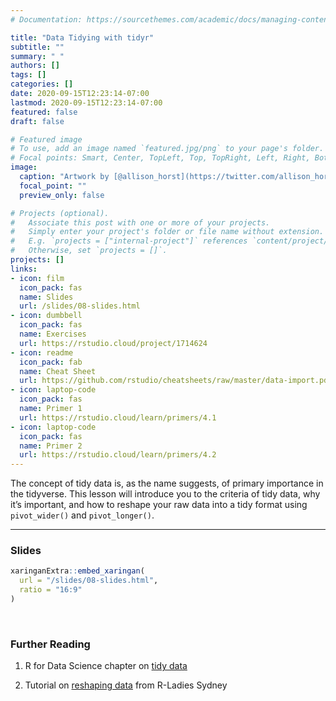 ```yaml
---
# Documentation: https://sourcethemes.com/academic/docs/managing-content/

title: "Data Tidying with tidyr"
subtitle: ""
summary: " "
authors: []
tags: []
categories: []
date: 2020-09-15T12:23:14-07:00
lastmod: 2020-09-15T12:23:14-07:00
featured: false
draft: false

# Featured image
# To use, add an image named `featured.jpg/png` to your page's folder.
# Focal points: Smart, Center, TopLeft, Top, TopRight, Left, Right, BottomLeft, Bottom, BottomRight.
image:
  caption: "Artwork by [@allison_horst](https://twitter.com/allison_horst)"
  focal_point: ""
  preview_only: false

# Projects (optional).
#   Associate this post with one or more of your projects.
#   Simply enter your project's folder or file name without extension.
#   E.g. `projects = ["internal-project"]` references `content/project/deep-learning/index.md`.
#   Otherwise, set `projects = []`.
projects: []
links:
- icon: film
  icon_pack: fas
  name: Slides
  url: /slides/08-slides.html
- icon: dumbbell
  icon_pack: fas
  name: Exercises
  url: https://rstudio.cloud/project/1714624
- icon: readme
  icon_pack: fab
  name: Cheat Sheet
  url: https://github.com/rstudio/cheatsheets/raw/master/data-import.pdf
- icon: laptop-code
  icon_pack: fas
  name: Primer 1
  url: https://rstudio.cloud/learn/primers/4.1
- icon: laptop-code
  icon_pack: fas
  name: Primer 2
  url: https://rstudio.cloud/learn/primers/4.2
---
```


The concept of tidy data is, as the name suggests, of primary importance in the tidyverse. This lesson will introduce you to the criteria of tidy data, why it's important, and how to reshape your raw data into a tidy format using `pivot_wider()` and `pivot_longer()`.

***

### Slides

```r
xaringanExtra::embed_xaringan(
  url = "/slides/08-slides.html",
  ratio = "16:9"
)
```

<br>

### Further Reading

:::book
1. R for Data Science chapter on [tidy data](https://r4ds.had.co.nz/tidy-data.html#pivoting)

2. Tutorial on [reshaping data](https://rladiessydney.org/courses/ryouwithme/02-cleanitup-5/) from R-Ladies
Sydney
:::
